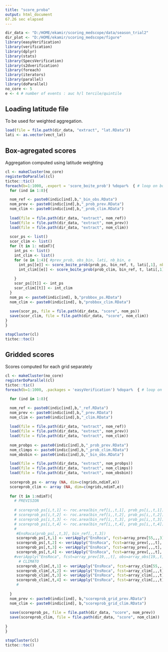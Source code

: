 ---
title: "score_proba"
output: html_document
67.26 sec elapsed
---

```{r setup, include=FALSE}
dir_data <- "D:/HOME/ekamir/scoring_medscope/data/season_trial2" 
dir_plot <- "D:/HOME/ekamir/scoring_medscope/figure"
library(easyVerification)
library(verification)
library(dplyr)
library(stats)
library(SpecsVerification)
library(s2dverification)
library(foreach)
library(iterators)
library(parallel)
library(doParallel)
no_core <- 5
e <- 4 # number of events : auc h/l tercile/quintile 

```

## Loading latitude file

To be used for weighted aggregation.

```{r }
load(file = file.path(dir_data, "extract", "lat.RData"))
lati <- as.vector(vect_lat)

```


## Box-agregated scores

Aggregation computed using latitude weighting

```{r}
cl <- makeCluster(no_core)
registerDoParallel(cl)
tictoc::tic()
foreach(b=1:1000, .export = 'score_boite_prob') %dopar%  { # loop on bootstrap samples
  for (ind in 1:8){

  nom_ref <- paste0(indic[ind],b,"_bin_obs.RData")
  nom_prev <- paste0(indic[ind],b,"_prob_prev.RData")
  nom_clim <- paste0(indic[ind],b,"_prob_clim.RData")
 
  load(file = file.path(dir_data, "extract", nom_ref))
  load(file = file.path(dir_data, "extract", nom_prev))
  load(file = file.path(dir_data, "extract", nom_clim))
  
  scor_ps <- list()
  scor_clim <- list()
  for (t in 1: ndimT){
    int_ps <- list()
    int_clim <- list()
    for (e in 1:4){ #prev_prob, obs_bin, lati, nb_bin, e
      int_ps[[e]] <- score_boite_prob(prob_ps, bin_ref, t, lati[,1], nb_bin = 5, e)
      int_clim[[e]] <- score_boite_prob(prob_clim, bin_ref, t, lati[,1], nb_bin = 5, e)
      
    }
    scor_ps[[t]] <- int_ps
    scor_clim[[t]] <- int_clim
  }
  nom_ps <- paste0(indic[ind], b,"probbox_ps.RData")
  nom_clim <- paste0(indic[ind], b,"probbox_clim.RData")
  
  save(scor_ps, file = file.path(dir_data, "score", nom_ps))
  save(scor_clim, file = file.path(dir_data, "score", nom_clim))
}
}

stopCluster(cl)
tictoc::toc()

```


## Gridded scores

Scores computed for each grid separately

```{r}
cl <- makeCluster(no_core)
registerDoParallel(cl)
tictoc::tic()
foreach(b=1:1000, .packages = 'easyVerification') %dopar%  { # loop on bootstrap samples

  for (ind in 1:8){

  nom_ref <- paste0(indic[ind],b,"_ref.RData")
  nom_prev <- paste0(indic[ind],b,"_prev.RData")
  nom_clim <- paste0(indic[ind],b,"_clim.RData")
 
  load(file = file.path(dir_data, "extract", nom_ref))
  load(file = file.path(dir_data, "extract", nom_prev))
  load(file = file.path(dir_data, "extract", nom_clim))
  
  nom_probps <- paste0(indic[ind],b,"_prob_prev.RData")
  nom_climps <- paste0(indic[ind],b,"_prob_clim.RData")
  nom_obsbin <- paste0(indic[ind],b,"_bin_obs.RData")

  load(file = file.path(dir_data, "extract", nom_probps))
  load(file = file.path(dir_data, "extract", nom_climps))
  load(file = file.path(dir_data, "extract", nom_obsbin))
  
  scoreprob_ps <- array (NA, dim=c(ngrids,ndimT,e))
  scoreprob_clim <- array (NA, dim=c(ngrids,ndimT,e))
  
  for (t in 1:ndimT){
    # PREVISION
 
    # scoreprob_ps[i,t,1] <- roc.area(bin_ref[i,,t,1], prob_ps[i,,t,1])$A
    # scoreprob_ps[i,t,2] <- roc.area(bin_ref[i,,t,2], prob_ps[i,,t,2])$A
    # scoreprob_ps[i,t,3] <- roc.area(bin_ref[i,,t,3], prob_ps[i,,t,3])$A
    # scoreprob_ps[i,t,4] <- roc.area(bin_ref[i,,t,4], prob_ps[i,,t,4])$A
    # 
     #EnsRoca(prob_ps[,,t,3], bin_ref[,,t,3])
     scoreprob_ps[,t,1] <- veriApply("EnsRoca", fcst=array_prev[55,,,3], obs=array_obs[55,,3], prob=1:2/3, na.rm = TRUE)$cat3 
     scoreprob_ps[,t,2] <- veriApply("EnsRoca", fcst=array_prev[,,,t], obs=array_obs[,,t], prob=1:2/3, parallel = TRUE)$cat1 
     scoreprob_ps[,t,3] <- veriApply("EnsRoca", fcst=array_prev[,,,t], obs=array_obs[,,t], prob=1:4/5, parallel = TRUE)$cat5 
     scoreprob_ps[,t,4] <- veriApply("EnsRoca", fcst=array_prev[,,,t], obs=array_obs[,,t], prob=1:4/5, parallel = TRUE)$cat1 
    #veriApply("EnsRoca", fcst=array_prev[19,,,t], obs=array_obs[19,,t], prob=1:4/5, parallel = TRUE)$cat5
      # CLIMATO
     scoreprob_clim[,t,1] <- veriApply("EnsRoca", fcst=array_clim[55,,,3], obs=array_obs[55,,3], prob=1:2/3, parallel = TRUE)$cat3 
     scoreprob_clim[,t,2] <- veriApply("EnsRoca", fcst=array_clim[,,,t], obs=array_obs[,,t], prob=1:2/3, parallel = TRUE)$cat1 
     scoreprob_clim[,t,3] <- veriApply("EnsRoca", fcst=array_clim[,,,t], obs=array_obs[,,t], prob=1:4/5, parallel = TRUE)$cat5 
     scoreprob_clim[,t,4] <- veriApply("EnsRoca", fcst=array_clim[,,,t], obs=array_obs[,,t], prob=1:4/5, parallel = TRUE)$cat1 
     # 
    
  }
  nom_prev <- paste0(indic[ind], b,"scoreprob_grid_prev.RData")
  nom_clim <- paste0(indic[ind], b,"scoreprob_grid_clim.RData")
  
  save(scoreprob_ps, file = file.path(dir_data, "score", nom_prev))
  save(scoreprob_clim, file = file.path(dir_data, "score", nom_clim))
  
}
}

stopCluster(cl)
tictoc::toc()


```
